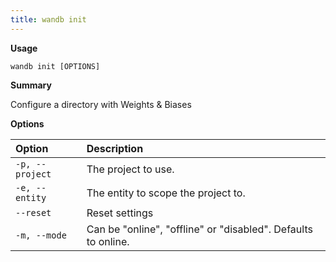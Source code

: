 ---
title: wandb init
---

**Usage**

`wandb init [OPTIONS]`

**Summary**

Configure a directory with Weights & Biases


**Options**

| **Option** | **Description** |
| :--- | :--- |
| `-p, --project` | The project to use. |
| `-e, --entity` | The entity to scope the project to. |
| `--reset` | Reset settings |
| `-m, --mode` | Can be "online", "offline" or "disabled". Defaults to   online. |



